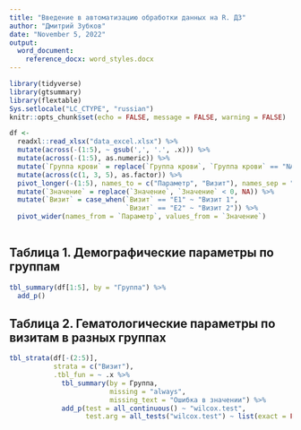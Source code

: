 ---
title: "Введение в автоматизацию обработки данных на R. ДЗ"
author: "Дмитрий Зубков"
date: "November 5, 2022"
output: 
  word_document:
    reference_docx: word_styles.docx
---

```{r setup, include=FALSE}
library(tidyverse)
library(gtsummary)
library(flextable)
Sys.setlocale("LC_CTYPE", "russian")
knitr::opts_chunk$set(echo = FALSE, message = FALSE, warning = FALSE)
```


```{r download}
df <- 
  readxl::read_xlsx("data_excel.xlsx") %>%
  mutate(across(-(1:5), ~ gsub(',', '.', .x))) %>%
  mutate(across(-(1:5), as.numeric)) %>%
  mutate(`Группа крови` = replace(`Группа крови`, `Группа крови` == "NA", "Нет данных")) %>%
  mutate(across(c(1, 3, 5), as.factor)) %>%
  pivot_longer(-(1:5), names_to = c("Параметр", "Визит"), names_sep = "_", values_to = "Значение") %>%
  mutate(`Значение` = replace(`Значение`, `Значение` < 0, NA)) %>%
  mutate(`Визит` = case_when(`Визит` == "E1" ~ "Визит 1",
                             `Визит` == "E2" ~ "Визит 2")) %>%
  pivot_wider(names_from = `Параметр`, values_from = `Значение`)
  
```

## Таблица 1. Демографические параметры по группам

```{r demographics}
tbl_summary(df[1:5], by = "Группа") %>%
  add_p()
```

## Таблица 2. Гематологические параметры по визитам в разных группах

```{r haemotology}
tbl_strata(df[-(2:5)], 
           strata = c("Визит"),
           .tbl_fun = ~ .x %>% 
             tbl_summary(by = Группа, 
                         missing = "always", 
                         missing_text = "Ошибка в значении") %>% 
             add_p(test = all_continuous() ~ "wilcox.test", 
                   test.arg = all_tests("wilcox.test") ~ list(exact = FALSE)))

```